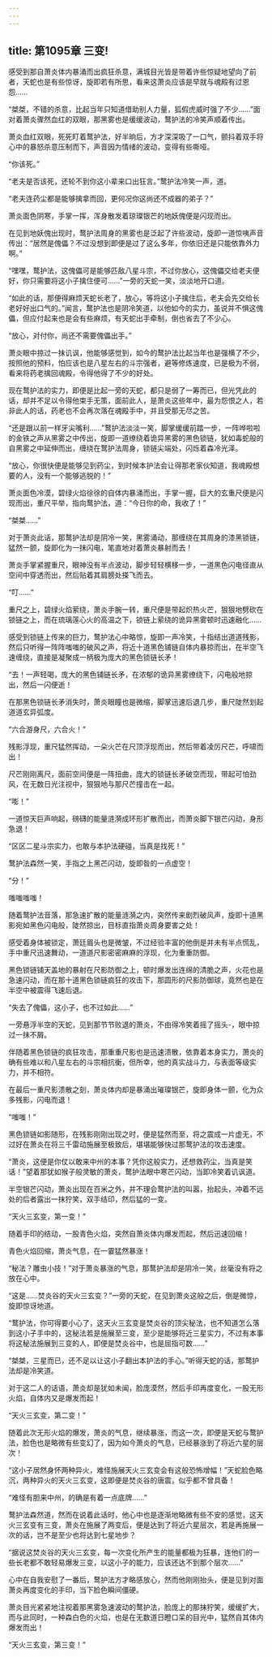 ```yaml
---
---
---
```

title: 第1095章 三变!
---



感受到那自萧炎体内暴涌而出疯狂杀意，满城目光皆是带着许些惊疑地望向了前者，天蛇也是有些惊讶，旋即若有所思，看来这萧炎应该是早就与魂殿有过恩怨……

“桀桀，不错的杀意，比起当年只知道借助别人力量，狐假虎威时强了不少……”面对着萧炎骤然血红的双眼，那黑雾也是缓缓波动，鹜护法的冷笑声顺着传出。

萧炎血红双眼，死死盯着鹜护法，好半晌后，方才深深吸了一口气，颤抖着双手将心中的暴怒杀意压制而下，声音因为情绪的波动，变得有些嘶哑。

“你该死。”

“老夫是否该死，还轮不到你这小辈来口出狂言。”鹜护法冷笑一声，道。

“老夫连药尘都是能够擒拿而回，更何况你这尚还不成器的弟子？”

萧炎面色阴寒，手掌一挥，浑身散发着琼璨银芒的地妖傀便是闪现而出。

在见到地妖傀出现时，鹜护法周身的黑雾也是泛起了许些波动，旋即一道惊咦声音传出：“居然是傀儡？不过没想到即便是过了这么多年，你依旧还是只能依靠外力啊。”

“嘿嘿，鹜护法，这傀儡可是能够匹敌八星斗宗，不过你放心，这傀儡交给老夫便好，你只需要将这小子擒住便可……”一旁的天蛇一笑，淡淡地开口道。

“如此的话，那便得麻烦天蛇长老了，放心，等将这小子擒住后，老夫会先交给长老好好出口气的。”闻言，鹜护法也是阴冷笑道，以他如今的实力，虽说并不惧这傀儡，但应付起来也是会有些麻烦，有天蛇出手牵制，倒也省去了不少心。

“放心，对付你，尚还不需要傀儡出手。”

萧炎眼中掠过一抹讥讽，他能够感觉到，如今的鹜护法比起当年也是强横了不少，按照他的预料，怕应该也是八星左右的斗宗强者，避等修炼速度，已是极为不弱，看来将药老擒回魂殿，令得他得了不少的好处。

现在鹜护法的实力，即便是比起一旁的天蛇，都只是弱了一筹而已，但光凭此的话，却并不足以令得他束手无策，面前此人，是萧炎这些年中，最为怨恨之人，若非此人的话，药老也不会再次落在魂殿手中，并且受那无尽之苦。

“还是跟以前一样牙尖嘴利……”鹜护法淡淡一笑，脚掌缓缓前踏一步，一阵哗啦啦的金铁之声从黑雾之中传出，旋即一道缭绕着诡异黑雾的黑色锁链，犹如毒蛇般的自黑雾之中延伸而出，缠绕在鹜护法周身，锁链尖端处，闪烁着森冷光泽。

“放心，你很快便是能够见到药尘，到时候本护法会让得那老家伙知道，我魂殿想要的人，没有一个能够逃脱的！”

萧炎面色冷漠，碧绿火焰徐徐的自体内暴涌而出，手掌一握，巨大的玄重尺便是闪现而出，重尺平举，指向鹜护法，道：“今日你的命，我收了！”

“桀桀……”

对于萧炎此话，那鹜护法却是阴冷一笑，黑雾涌动，那缠绕在其周身的漆黑锁链，猛然一颤，旋即化为一抹闪电，笔直地对着萧炎暴射而去！

萧炎手掌紧握重尺，眼神没有半点波动，脚步轻轻横移一步，一道黑色闪电径直从空间中穿透而出，然后贴着其肩膀处搽飞而去。

“叮……”

重尺之上，碧绿火焰萦绕，萧炎手腕一转，重尺便是带起炽热火芒，狠狠地劈砍在锁链之上，而在琉璃莲心火的高温之下，锁链上萦绕的诡异黑雾顿时迅速融化……

感受到锁链上传来的巨力，鹜护法心中略惊，旋即一声冷笑，十指结出道道残影，然后只听得一阵阵嗤嗤的破风之声，将近十道黑色铺链自体内暴掠而出，在半空飞速缠绕，直接是凝聚成一柄极为庞大的黑色锁链长矛！

“去！一声轻喝，庞大的黑色铺链长矛，在浓郁的诡异黑雾缭绕下，闪电般地掠出，然后一闪便逝！

在那黑色锁链长矛消失时，萧炎眼瞳也是微缩，脚掌迅速后退几步，重尺陡然划起道道玄异弧度。

“六合游身尺，六合火！”

残影浮现，重尺猛然挥动，一朵火芒在尺顶浮现而出，然后带着凌厉尺芒，呼啸而出！

尺芒刚刚离尺，面前空间便是一阵扭曲，庞大的锁链长矛破空而现，带起可怕劲风，在无数日光注视中，狠狠地与那尺芒撞击在一起。

“嘭！”

一道惊天巨声响起，磅礴的能量涟漪成环形扩散而出，而萧炎脚下银芒闪动，身形急退！

“区区二星斗宗实力，也敢与本护法硬碰，当真是找死！”

鹜护法森然一笑，手指之上黑芒闪动，旋即昝的一点虚空！

“分！”

嗤嗤嗤嗤！

随着鹜护法音落，那急速扩散的能量涟漪之内，突然传来剧烈破风声，旋即十道黑影宛如黑色闪电般，陡然掠出，目标直指萧炎周身要害之处！

感受着身体被锁定，萧廷眉头也是微皱，不过经验丰富的他倒是并未有半点慌乱，手中重尺迅速舞动，一道道尺影密密麻麻的浮现，化为重重防御。

黑色锁链铺天盖地的暴射在尺影防御之上，顿时爆发出连绵的清脆之声，火花也是急速闪动，而在那十道黑色锁链疯狂的攻击下，那圆形的尺影防御球，竟然也是在半空中被震得飞速后退。

“失去了傀儡，这小子，也不过如此……”

一旁悬浮半空的天蛇，见到那节节败退的萧炎，不由得冷笑着摇了摇头-，眼中掠过一抹不屑。

伴随着黑色锁链的疯狂攻击，那重重尺影也是迅速溃散，依靠着本身实力，萧炎的确有些难以和八星左右的斗宗相抗衡，但所幸，他的真实战斗力，与表面等级实力，并不相符。

在最后一重尺影溃散之刻，萧炎体内却是暴涌出璀璨银芒，旋即身体一颤，化为众多残影，闪电而退！

“嗤嗤！”

黑色锁链如影随形，在残影刚刚出现之时，便是猛然而至，将之震成一片虚无，不过好在萧炎在将三千雷动施展至极致后，堪堪能够快过那鹜护法的攻击速度。

“萧炎，这便是你仗以敢来中州的本事？凭你这般实力，还想救药尘，当真是笑话！”望着那犹如猴子般灵敏的萧炎，鹜护法眼中寒芒闪动，当即冷笑着讥讽道。

半空银芒闪动，萧炎出现在百米之外，并不理会鹜护法的叫嚣，抬起头，冲着不远处的后者露出一抹狞笑，双手结印，然后猛的一变。

“天火三玄变，第一变！”

随着手印的结动，一股青色火焰，突然自萧炎体内爆发而起，然后迅速回缩！

青色火焰回缩，萧炎气息，在一霎猛然暴涨！

“秘法？雕虫小技！”对于萧炎暴涨的气息，那鹜护法却是阴冷一笑，丝毫没有将之放在心中。

“这是……焚炎谷的天火三玄变？”一旁的天蛇，在见到萧炎这般之后，倒是微惊，旋即惊讶地道。

“鹜护法，你可得要小心了，这天火三玄变是焚炎谷的顶尖秘法，也不知道怎么落到这小子手中的，这秘法若是施展至三变，至少是能够将近三星实力，不过有本事将这秘法施展到三变的人，即便是焚炎谷中，也是屈指可数……”

“桀桀，三星而已，还不足以让这小子翻出本护法的手心。”听得天蛇的话，那鹜护法却是冷笑道。

对于这二人的话语，萧炎却是犹如未闻，脸庞漠然，然后手印再度变化，一股无形火焰，自体内又是爆发而起！

“天火三玄变，第二变！”

随着此次无形火焰的爆发，萧炎的气息，继续暴涨，而这一次，即便是天蛇与鹜护法，脸色也是略微有些变幻了，因为如今萧炎的气息，已经暴涨到了将近六星的层次！

“这小子居然身怀两种异火，难怪施展天火三玄变会有这般恐怖增幅！”天蛇脸色略沉，两种异火的天火三玄变，这即便是焚炎谷的唐震，似乎都不曾具备！

“难怪有胆来中州，的确是有着一点底牌……”

鹜护法森然道，然而在说着此话时，他心中也是逐渐地略微有些不安的感觉，这天火三玄变有三变，萧炎在施展了两变后，便是达到了将近六星层次，若是再施展一次的话，岂不是至少也将达到七星地步？

“据说这焚炎谷的天火三玄变，每一次变化所产生的能量都极为狂暴，连他们的一些长老都不敢轻易爆发三变，以这小子的能力，应该还达不到那个层次……”

心中在自我安慰了一番后，鹜护法方才略感放心，然而他刚刚抬头，便是见到对面萧炎再度变化的手印，当下脸色瞬间僵硬。

萧炎目光紧紧地注视着那黑雾急速波动的鹜护法，脸庞上的那抹狞笑，缓缓扩大，而与此同时，一种森白色的火焰，也是在无数道日瞪口呆的目光中，猛然自其体内爆发而出！

“天火三玄变，第三变！”